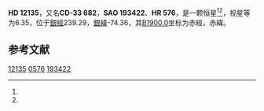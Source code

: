 {{Starbox begin
| name = HD 12135
}}
{{Starbox observe
| epoch = [[J2000.0|J2000.0]]
| constell = {{星座名待查}}<ref name=SIMBAD>{{cite web
 | url=http://simbad.u-strasbg.fr/simbad/sim-id?Ident=HR+576
 | title =Pulsating variable Star
 | publisher=Centre de Données astronomiques de Strasbourg
 | work=SIMBAD
 | accessdate=2012-07-13}}</ref><ref name=DATA>{{cite web
 | url=http://vizier.u-strasbg.fr/viz-bin/VizieR-5?-out.add=.&-source=5050&-corr=PK=HR&-out.max=9999&HR=576
 | title=VizieR Detailed Page
 | accessdate=2012-07-13
 | archive-date=2016-03-05
 | archive-url=https://web.archive.org/web/20160305215920/http://vizier.u-strasbg.fr/viz-bin/VizieR-5?-out.add=.&-source=5050&-corr=PK=HR&-out.max=9999&HR=576
 | dead-url=no
 }}</ref>
| 星官 = 
| ra = {{RA|1|58|26.7}}<ref name=SIMBAD /><ref name=DATA />
| dec = {{DEC|-33|4|0}}<ref name=SIMBAD /><ref name=DATA />
| appmag_v = 6.35<ref name=SIMBAD /><ref name=DATA />
}}
{{Starbox character
| class = K0III<ref name=SIMBAD /><ref name=DATA />
| b-v = 1.02<ref name=SIMBAD /><ref name=DATA />
| u-b = <ref name=SIMBAD /><ref name=DATA />
| r-i = <ref name=SIMBAD /><ref name=DATA />
| variable = 
}}
{{Starbox astrometry
| radial_v = 
| prop_mo_ra = 1
| parallax = 
| p_error = 
}}
{{Starbox catalog
| names =CD-33 682，[[SAO星表|SAO]] 193422，[[HD星表|HD]] 12135，[[HR星表|HR]] 576}}
{{Starbox reference |Simbad=HR+576}}
{{Starbox end}}

'''HD 12135'''，又名'''CD-33 682'''，'''SAO 193422'''、'''HR 576'''，是一颗恒星<ref name=SIMBAD /><ref name=DATA />，视星等为6.35，位于[[銀道座標系|銀經]]239.29，[[銀道座標系|銀緯]]-74.36，其[[B1900.0|B1900.0]]坐标为赤經{{RA|1|54|1.9}}，赤緯{{DEC|-33|-74.36|11}}。

== 参考文献 ==
{{reflist}}

{{star-stub}}

[[Category:HD和HDE天體|12135]]
[[Category:HR天體|0576]]
[[Category:SAO天體|193422]]